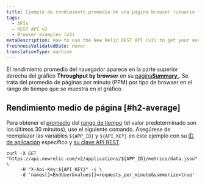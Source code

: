```yaml
---
title: Ejemplo de rendimiento promedio de una página browser (usuario final) (v2)
tags:
  - APIs
  - REST API v2
  - Browser examples (v2)
metaDescription: How to use the New Relic REST API (v2) to get your average browser page throughput time.
freshnessValidatedDate: never
translationType: machine
---
```


El rendimiento promedio del navegador aparece en la parte superior derecha del gráfico <DNT>**Throughput by browser**</DNT> en su [página<DNT>**Summary**</DNT> ](/docs/browser/new-relic-browser/getting-started/browser-overview-website-performance-glance#viewing). Se trata del promedio de páginas por minuto (PPM) por tipo de browser en el rango de tiempo que se muestra en el gráfico.

## Rendimiento medio de página [#h2-average]

Para obtener el [promedio](/docs/apm/apis/requirements/calculating-average-metric-values-summarize) del [rango de tiempo](/docs/apm/apis/requirements/specifying-time-range-api-v2) (el valor predeterminado son los últimos 30 minutos), use el siguiente comando. Asegúrese de reemplazar las variables `${APP_ID}` y `${API_KEY}` en este ejemplo con su [ID de aplicación](/docs/apm/apis/requirements/identification-code) específico y [su clave API REST](/docs/apis/rest-api-v2/requirements/rest-api-key#viewing).

```
curl -X GET "https://api.newrelic.com/v2/applications/${APP_ID}/metrics/data.json" \
     -H "X-Api-Key:${API_KEY}" -i \
     -d 'names[]=EndUser&values[]=requests_per_minute&summarize=true'
```
